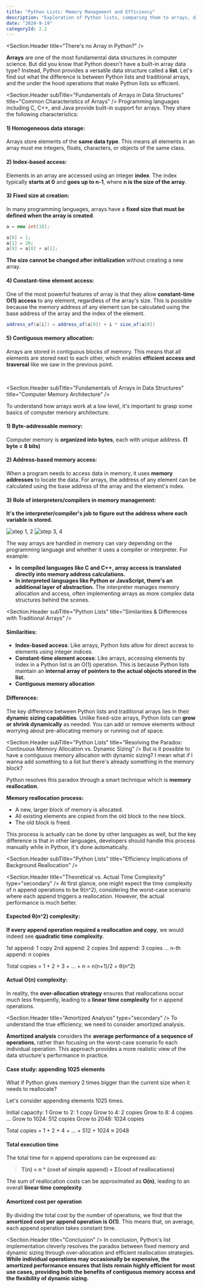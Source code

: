 ```yaml
---
title: "Python Lists: Memory Management and Efficiency"
description: "Exploration of Python lists, comparing them to arrays, discussing dynamic resizing, and analyzing the efficiency of list operations through amortized analysis."
date: "2024-9-19"
categoryId: 2.2
---
```


<Section.Header title="There's no Array in Python?" />

**Arrays** are one of the most fundamental data structures in computer science.
But did you know that Python doesn't have a built-in array data type? Instead, Python provides a versatile data structure called a **list**.
Let's find out what the difference is between Python lists and traditional arrays, and the under the hood operations that make Python lists so efficient.

<Section.Header
  subTitle="Fundamentals of Arrays in Data Structures"
  title="Common Characteristics of Arrays"
/>
Programming languages including C, C++, and Java provide built-in support for
arrays. They share the following characteristics:

#### 1) Homogeneous data storage:

Arrays store elements of the **same data type**. This means all elements in an array must me integers, floats, characters, or objects of the same class.

#### 2) Index-based access:

Elements in an array are accessed using an integer **index**. The index typically **starts at 0** and **goes up to n-1**, where **n is the size of the array**.

#### 3) Fixed size at creation:

In many programming languages, arrays have a **fixed size that must be defined when the array is created**.

```java title="java"
a = new int[10];

a[0] = 1;
a[1] = 20;
a[9] = a[0] + a[1];
```

**The size cannot be changed after initialization** without creating a new array.

#### 4) Constant-time element access:

One of the most powerful features of array is that they allow **constant-time O(1) access** to any element, regardless of the array's size.
This is possible because the memory address of any element can be calculated using the base address of the array and the index of the element.

```java
address_of(a[i]) = address_of(a[0]) + i * size_of(a[0])
```

#### 5) Contiguous memory allocation:

Arrays are stored in contiguous blocks of memory. This means that all elements are stored next to each other, which enables **efficient access and traversal** like we saw in the previous point.

<br />

<Section.Header
  subTitle="Fundamentals of Arrays in Data Structures"
  title="Computer Memory Architecture"
/>

To understand how arrays work at a low level, it's important to grasp some basics of computer memory architecture.

#### 1) Byte-addressable memory:

Computer memory is **organized into bytes**, each with unique address. **(1 byte = 8 bits)**

#### 2) Address-based memory access:

When a program needs to access data in memory, it uses **memory addresses** to locate the data. For arrays, the address of any element can be calculated using the base address of the array and the element's index.

#### 3) Role of interpreters/compilers in memory management:

**It's the interpreter/compiler's job to figure out the address where each variable is stored.**

<Image src="/blog/algorithms/array-1.jpeg" width={500} alt="step 1, 2" />
<Image src="/blog/algorithms/array-2.jpeg" width={500} alt="step 3, 4" />

<br />

The way arrays are handled in memory can vary depending on the programming
language and whether it uses a compiler or interpreter. For example:

- **In compiled languages like C and C++, array access is translated directly into memory address calculations.**
- **In interpreted languages like Python or JavaScript, there's an additional layer of abstraction.** The interpreter manages memory allocation and access,
  often implementing arrays as more complex data structures behind the scenes.

<Section.Header
  subTitle="Python Lists"
  title="Similarities & Differences with Traditional Arrays"
/>

#### Similarities:

- **Index-based access**: Like arrays, Python lists allow for direct access to elements using integer indices.
- **Constant-time element access**: Like arrays, accessing elements by index in a Python list is an O(1) operation. This is because Python lists maintain an **internal array of pointers to the actual objects stored in the list.**
- **Contiguous memory allocation**

#### Differences:

The key difference between Python lists and traditional arrays lies in their **dynamic sizing capabilities**.
Unlike fixed-size arrays, Python lists can **grow or shrink dynamically** as needed. You can add or remove elements without worrying about pre-allocating memory or running out of space.

<Section.Header
  subTitle="Python Lists"
  title="Resolving the Paradox: Continuous Memory Allocation vs. Dynamic Sizing"
/>
But is it possible to have a contiguous memory allocation with dynamic sizing? I
mean what if I wanna add something to a list but there's already something in
the memory block?

Python resolves this paradox through a smart technique which is **memory reallocation**.

**Memory reallocation process:**

- A new, larger block of memory is allocated.
- All existing elements are copied from the old block to the new block.
- The old block is freed.

This process is actually can be done by other languages as well, but the key difference is that in other languages, developers should handle this process manually while in Python, it's done automatically.

<Section.Header
  subTitle="Python Lists"
  title="Efficiency Implications of Background Reallocation"
/>

<Section.Header
  title="Theoretical vs. Actual Time Complexity"
  type="secondary"
/>
At first glance, one might expect the time complexity of n append operations to
be θ(n^2), considering the worst-case scenario where each append triggers a
reallocation. However, the actual performance is much better.

#### Expected θ(n^2) complexity:

**If every append operation required a reallocation and copy**, we would indeed see **quadratic time complexity**.

<Box>
1st append: 1 copy  
2nd append: 2 copies  
3rd append: 3 copies  
...  
n-th append: n copies

Total copies = 1 + 2 + 3 + ... + n = n(n+1)/2 = θ(n^2)

</Box>

#### Actual O(n) complexity:

In reality, the **over-allocation strategy** ensures that reallocations occur much less frequently, leading to a **linear time complexity** for n append operations.

<Section.Header title="Amortized Analysis" type="secondary" />
To understand the true efficiency, we need to consider amortized analysis.

**Amortized analysis** considers the **average performance of a sequence of operations**, rather than focusing on the worst-case scenario fo each individual operation.
This approach provides a more realistic view of the data structure's performance in practice.

#### Case study: appending 1025 elements

What if Python gives memory 2 times bigger than the current size when it needs to reallocate?

Let's consider appending elements 1025 times.

<Box>

Initial capacity: 1
Grow to 2: 1 copy
Grow to 4: 2 copies
Grow to 8: 4 copies
...
Grow to 1024: 512 copies
Grow to 2048: 1024 copies

Total copies = 1 + 2 + 4 + ... + 512 + 1024 ≈ 2048

</Box>

#### Total execution time

The total time for n append operations can be expressed as:

> **T(n) = n \* (cost of simple append) + Σ(cost of reallocations)**

The sum of reallocation costs can be approximated as **O(n)**, leading to an overall **linear time complexity**.

#### Amortized cost per operation

By dividing the total cost by the number of operations, we find that the **amortized cost per append operation is O(1)**.
This means that, on average, each append operation takes constant time.

<Section.Header title="Conclusion" />
In conclusion, Python's list implementation cleverly resolves the paradox
between fixed memory and dynamic sizing through over-allocation and efficient
reallocation strategies. **While individual operations may occasionally be
expensive, the amortized performance ensures that lists remain highly efficient
for most use cases, providing both the benefits of contiguous memory access and
the flexibility of dynamic sizing.**
